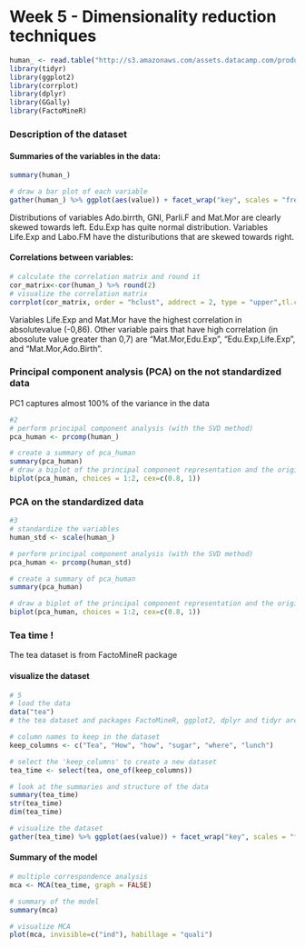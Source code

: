 # Week 5 - Dimensionality reduction techniques



```r
human_ <- read.table("http://s3.amazonaws.com/assets.datacamp.com/production/course_2218/datasets/human2.txt", sep  =",", header = T)
library(tidyr)
library(ggplot2)
library(corrplot)
library(dplyr)
library(GGally)
library(FactoMineR)
```
### Description of the dataset
#### Summaries of the variables in the data:

```r
summary(human_)
```

```r
# draw a bar plot of each variable
gather(human_) %>% ggplot(aes(value)) + facet_wrap("key", scales = "free") + geom_histogram() + ggtitle("Distributions of variables")
```

Distributions of variables Ado.birrth, GNI, Parli.F and Mat.Mor are clearly skewed towards left. Edu.Exp has quite normal distribution. Variables Life.Exp and Labo.FM have the distuributions that are skewed towards right.

#### Correlations between variables:

```r
# calculate the correlation matrix and round it
cor_matrix<-cor(human_) %>% round(2)
# visualize the correlation matrix
corrplot(cor_matrix, order = "hclust", addrect = 2, type = "upper",tl.col = "black", tl.srt = 45, tl.cex = 0.7)
```

Variables Life.Exp and Mat.Mor have the highest correlation in absolutevalue (-0,86). Other variable pairs that have high correlation (in abosolute value greater than 0,7) are "Mat.Mor,Edu.Exp", "Edu.Exp,Life.Exp", and "Mat.Mor,Ado.Birth".




### Principal component analysis (PCA) on the not standardized data

PC1 captures almost 100% of the variance in the data

```r
#2
# perform principal component analysis (with the SVD method)
pca_human <- prcomp(human_)

# create a summary of pca_human
summary(pca_human)
# draw a biplot of the principal component representation and the original variables
biplot(pca_human, choices = 1:2, cex=c(0.8, 1))
```

### PCA on the standardized data

```r
#3
# standardize the variables
human_std <- scale(human_)

# perform principal component analysis (with the SVD method)
pca_human <- prcomp(human_std)

# create a summary of pca_human
summary(pca_human)
```


``` r
# draw a biplot of the principal component representation and the original variables
biplot(pca_human, choices = 1:2, cex=c(0.8, 1))
```



### Tea time !

The tea dataset is from FactoMineR package

#### visualize the dataset
```r
# 5
# load the data
data("tea")
# the tea dataset and packages FactoMineR, ggplot2, dplyr and tidyr are available

# column names to keep in the dataset
keep_columns <- c("Tea", "How", "how", "sugar", "where", "lunch")

# select the 'keep_columns' to create a new dataset
tea_time <- select(tea, one_of(keep_columns))

# look at the summaries and structure of the data
summary(tea_time)
str(tea_time)
dim(tea_time)

# visualize the dataset
gather(tea_time) %>% ggplot(aes(value)) + facet_wrap("key", scales = "free") + theme(axis.text.x = element_text(angle = 45, hjust = 1, size = 8)) + geom_bar()

```

#### Summary of the model

```r
# multiple correspondence analysis
mca <- MCA(tea_time, graph = FALSE)

# summary of the model
summary(mca)

# visualize MCA
plot(mca, invisible=c("ind"), habillage = "quali")
```
